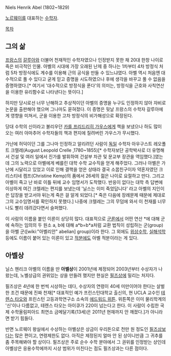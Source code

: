 Niels Henrik Abel (1802~1829)

[[노르웨이]]를 대표하는 [[수학]]자.

[[목차]]
== 그의 삶 ==
[[프랑스]]의 [[에바리스트 갈루아|갈루아]]와 더불어 천재적인 수학자였으나 인정받지 못한 채 20대 한창 나이로 죽은 비극적인 인물. 아벨의 시대에 가장 오래된 난제 중 하나는 1차부터 4차 방정식 처럼 5차 방정식에도 계수를 이용해 근의 공식을 만들 수 있느냐였다. 아벨 역시 처음엔 대수적으로 풀 수 있다고 굳게 믿고 증명을 시도하였으나 후에 생각을 바꾸고 풀 수 없음을 증명하였다.[* 여기서 '대수적으로 방정식을 푼다'의 의미는, 방정식을 근호와 사칙연산을 이용한 유리함수로 나타낸다는 뜻이다.]

하지만 당시로선 너무 난해하고 추상적이던 아벨의 증명을 누구도 인정하지 않아 자비로 논문을 출판해야 했으며 그나마도 묻혀졌다. 이 증명은 뒷날 프랑스의 수학자 갈루아에게 영향을 미쳐서, 군을 이용한 고차 방정식의 비가해성으로 확장된다.

당대 수학의 신이라고 불리우던 [[카를 프리드리히 가우스]]에게 책을 보냈으나 하도 많이 오는 여러 아마추어 수학자들의 책과 편지에 질려버린 가우스가 무시했다.

가난에 허덕이던 그를 그나마 인정하고 알리려던 사람이 [[독일]] 수학자 아우구스트 레오폴트 크렐레(August Leopold Crelle ,1780~1855)[* 수학자보단 공학박사로 더 유명해서 건설 및 여러 일에서 진가를 발휘하여 건설부 차관 및 문교부 장관을 역임했다.]였는데 그의 노력으로 아벨에게 베를린 대학 수학 교수직을 얻게 해주었다. 그러나 아벨은 가난에 시달리고 있었고 이로 인해 결핵을 얻은 상태라 결국 소꿉친구이자 약혼자였던 크리스티네 켐프(Christine Kemp)의 품에서 26세의 젊은 나이로 요절하고 만다. 그리고 아벨이 죽고 난 바로 이틀 뒤에 교수 임명서가 도착했다. 반응이 없다는 대학 측 답변에 이상하게 여긴 크렐레는 편지를 보냈는데 '닐스는 이미 죽었답니다' 라고 아벨의 지인이 쓴 답장을 받고서야 뒤는게 죽은 걸 알게 되었다.[* 죽은 다음에 장례문제 때문에 제대로 그의 교수임명서를 확인하지 못했다.] 나중에 크렐레는 그의 무덤에 와서 이 천재를 너무나도 빨리 데려갔다면서 슬퍼했다.

이 사람의 이름을 붙인 이론이 상당히 많다. 대표적으로 [[군론]]에서 어떤 연산 *에 대해 군에 속하는 임의의 두 원소 a, b에 대해 a*b=b*a처럼 교환 법칙이 성립하는 군(group)을 아벨 군([wiki:"아벨리안" abelian] group)이라 한다. 그 외에도 [[위상수학]], [[실해석학]] 등에도 이름이 붙어 있는 이론이 있고 [[적분]]에도 아벨 적분이라는 게 있다.

== 아벨상 ==
닐스 헨리크 아벨의 이름을 딴 '''아벨상'''이 2001년에 제정되어 2003년부터 수상자가 나왔는데, 노벨상급의 권위있는 상을 만들려 했지만 현실은 [[필즈상]]에 밀리는 처지다.

필즈상은 4년에 한 번씩 시상하는 데다, 수상자의 연령이 40세 미만이어야 한다는 살벌한 조건 때문에 진짜 천재[* 대표적인 예가 프린스턴대학교 출신의, 현 UCLA 교수인 [[테렌스 타오]]와 프린스턴 고등과학연구소 소속의 [[에드워드 위튼]]. 위튼쪽은 이미 물리학계의 '신'이나 다름없고, 테렌스 타오는 아이큐가 220이 넘는다고 한다. 이 사람이 수립한 국제 수학올림피아드 최연소 금메달기록(13세)은 2011년 현재까지 안 깨졌다.]가 아니라면 받기 힘들다.

반면 노르웨이 왕실에서 수상하는 아벨상은 상금이 우리돈으로 천만 원 정도인 [[필즈상]]보다는 많은 편이고, 연령제한도 없다. 아직은 제정된지 얼마 안 된 상이니만큼 그 귀추를 좀 주목해봐야 할 상이다. 필즈상은 주로 순수 수학 분야에서 그 권위를 인정받는 상인데 아벨상은 응용수학에까지 시상 범위가 미친다는 점도 필즈상과는 다른 점이다.
